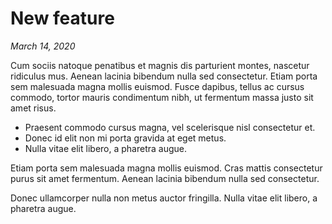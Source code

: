 # New feature

_March 14, 2020_

Cum sociis natoque penatibus et magnis dis parturient montes, nascetur ridiculus mus.
Aenean lacinia bibendum nulla sed consectetur. Etiam porta sem malesuada magna mollis euismod.
Fusce dapibus, tellus ac cursus commodo, tortor mauris condimentum nibh,
ut fermentum massa justo sit amet risus.

- Praesent commodo cursus magna, vel scelerisque nisl consectetur et.
- Donec id elit non mi porta gravida at eget metus.
- Nulla vitae elit libero, a pharetra augue.

Etiam porta sem malesuada magna mollis euismod. Cras mattis consectetur purus sit amet fermentum.
Aenean lacinia bibendum nulla sed consectetur.

Donec ullamcorper nulla non metus auctor fringilla. Nulla vitae elit libero, a pharetra augue.